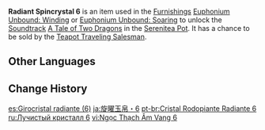 {{Item Infobox
|id           = 141006
|image        = Item Radiant Spincrystal.png
|type         = Adventure Items
|group        = Radiant Spincrystals
|group2       = Mondstadt Spincrystals
|quality      = 4
|invCategory  = Precious Items
|description  = This wondrous crystal contains a certain rhythm, like something beautiful woven from delicate silk. These items can be found throughout the mainland or from merchants who collect curios. The tune held within this crystal can be revivified in your [[Serenitea Pot]] using either "[[Euphonium Unbound: Winding]]" or "[[Euphonium Unbound: Soaring]]." The tune contained within this [[Radiant Spincrystal]] is "[[A Tale of Two Dragons]]."
|source1      = [[Chubby]]
|track        = A Tale of Two Dragons
}}
'''Radiant Spincrystal 6''' is an item used in the [[Furnishings]] [[Euphonium Unbound: Winding]] or [[Euphonium Unbound: Soaring]] to unlock the [[Soundtrack]] [[A Tale of Two Dragons]] in the [[Serenitea Pot]]. It has a chance to be sold by the [[Teapot Traveling Salesman]].

==Other Languages==
{{Other Languages
|default_hidden = 1
|en      = Radiant Spincrystal 6
|zhs     = 旋曜玉帛・其六
|zhs_rm  = Xuán Yào Yùbó - Qí Liù
|zht     = 旋曜玉帛・其六
|zht_rm  = Xuán Yào Yùbó - Qí Liù
|ja      = 旋曜玉帛・6
|ja_rm   = Sen'you Gyokuhaku - Roku{{Assumed}}
|ko      = 빛나는 결정・6
|ko_rm   = Binnaneun Gyeoljeong - Yuk
|es      = Girocristal radiante (6)
|fr      = Gyrocristal radiant 6
|ru      = Лучистый кристалл {{tt|6|шесть}}
|th      = Radiant Spincrystal 6
|vi      = Ngọc Thạch Âm Vang 6
|de      = Strahlender Drehkristall VI
|id      = Radiant Spincrystal 6
|pt      = Cristal Rodopiante Radiante 6
|tr      = Parlak Burgu Kristal 6
|it      = Voltacristallo radioso 6
}}

==Change History==
{{Change History|2.4}}

[[es:Girocristal radiante (6)]]
[[ja:旋曜玉帛・6]]
[[pt-br:Cristal Rodopiante Radiante 6]]
[[ru:Лучистый кристалл 6]]
[[vi:Ngọc Thạch Âm Vang 6]]